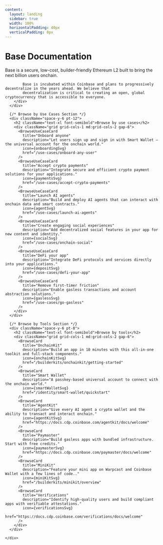 ```yaml
---
content:
  layout: landing
  sidebar: true
  width: 100%
  horizontalPadding: 40px
  verticalPadding: 0px
---
```


<style type="text/css">
  {`
  .vocs_DocsLayout_gutterRight,
  .vocs_DocsLayout_gutterRight_withSidebar {
    display: none !important;
  }
`}
</style>


<div className="min-h-screen bg-white dark:bg-black">
  <main className="max-w-7xl mx-auto px-4 sm:px-6 lg:px-8 py-16">
    <div className="space-y-8">
      <div className="space-y-6">
        <h1 className="text-3xl font-bold tracking-tight">Base Documentation</h1>
        <div className="space-y-4 text-lg text-zinc-600 dark:text-zinc-400">
            Base is a secure, low-cost, builder-friendly Ethereum L2 built to bring the next billion users onchain.

            Base is incubated within Coinbase and plans to progressively decentralize in the years ahead. We believe that
            decentralization is critical to creating an open, global cryptocurrency that is accessible to everyone.
        </div>
      </div>

      {/* Browse by Use Cases Section */}
      <div className="space-y-6 pt-12">
        <h2 className="text-xl font-semibold">Browse by use cases</h2>
        <div className="grid grid-cols-1 md:grid-cols-2 gap-6">
          <BrowseUseCaseCard
            title="Onboard anyone"
            description="Let users sign up and sign in with Smart Wallet — the universal account for the onchain world."
            icon={onboardingSvg}
            href="/use-cases/onboard-any-user"
          />
          <BrowseUseCaseCard
            title="Accept crypto payments"
            description="Integrate secure and efficient crypto payment solutions for your applications."
            icon={paymentsSvg}
            href="/use-cases/accept-crypto-payments"
          />
          <BrowseUseCaseCard
            title="Launch AI agents"
            description="Build and deploy AI agents that can interact with onchain data and smart contracts."
            icon={agentSvg}
            href="/use-cases/launch-ai-agents"
          />
          <BrowseUseCaseCard
            title="Create engaging social experiences"
            description="Add decentralized social features in your app for new content and identity."
            icon={socialSvg}
            href="/use-cases/onchain-social"
          />
          <BrowseUseCaseCard
            title="DeFi your app"
            description="Integrate DeFi protocols and services directly into your applications."
            icon={depositSvg}
            href="/use-cases/defi-your-app"
          />
          <BrowseUseCaseCard
            title="Remove first-timer friction"
            description="Enable gasless transactions and account abstraction solutions."
            icon={gaslessSvg}
            href="/use-cases/go-gasless"
          />
        </div>
      </div>

      {/* Browse by Tools Section */}
      <div className="space-y-6 pt-8">
        <h2 className="text-xl font-semibold">Browse by tools</h2>
        <div className="grid grid-cols-1 md:grid-cols-2 gap-6">
          <BrowseCard
            title="OnchainKit"
            description="Build an app in 10 minutes with this all-in-one toolkit and full-stack components."
            icon={onchainKitSvg}
            href="/builderkits/onchainkit/getting-started"
          />
          <BrowseCard
            title="Smart Wallet"
            description="A passkey-based universal account to connect with the onchain world."
            icon={smartWalletSvg}
            href="/identity/smart-wallet/quickstart"
          />
          <BrowseCard
            title="AgentKit"
            description="Give every AI agent a crypto wallet and the ability to transact and interact onchain."
            icon={agentKitSvg}
            href="https://docs.cdp.coinbase.com/agentkit/docs/welcome"
          />
          <BrowseCard
            title="Paymaster"
            description="Build gasless apps with bundled infrastructure. Start with free credits."
            icon={paymasterSvg}
            href="https://docs.cdp.coinbase.com/paymaster/docs/welcome"
          />
          <BrowseCard
            title="MiniKit"
            description="Feature your mini app on Warpcast and Coinbase Wallet with a few lines of code.."
            icon={miniKitSvg}
            href="/builderkits/minikit/overview"
          />
          <BrowseCard
            title="Verifications"
            description="Identify high-quality users and build compliant apps with verifiable attestations."
            icon={verificationsSvg}
            href="https://docs.cdp.coinbase.com/verifications/docs/welcome"
          />
        </div>
      </div>

    </div>

  </main>
</div>
